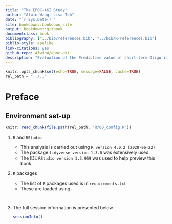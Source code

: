 ```yaml
---
title: "The EPOC-AKI Study"
author: "Alwin Wang, Lisa Toh"
date: "`r Sys.Date()`"
site: bookdown::bookdown_site
output: bookdown::gitbook
documentclass: book
bibliography: ["../bib/references.bib", "../bib/R-references.bib"]
biblio-style: apalike
link-citations: yes
github-repo: AlwinW/epoc-aki
description: "Evaluation of the Predictive value of short-term Oliguria and minor Creatinine increases for Acute Kidney Injury in ICU"
---
```


```r
knitr::opts_chunk$set(echo=TRUE, message=FALSE, cache=TRUE)
rel_path = "../.."
```

# Preface {-}

## Environment set-up {-}

```r
knitr::read_chunk(file.path(rel_path, "R/00_config.R"))
```

1. `R` and `RStudio`

    - This analysis is carried out using `R version 4.0.2 (2020-06-22)`
    - The package `tidyverse version 1.3.0` was extensively used
    - The IDE `RStudio version 1.3.959` was used to help preview this book

2. `R` packages

    - The list of `R` packages used is in `requirements.txt`
    - These are loaded using

    ```r
    ```

    ```r
    ```

3. The full session information is presented below

    ```r
    sessionInfo()
    ```
